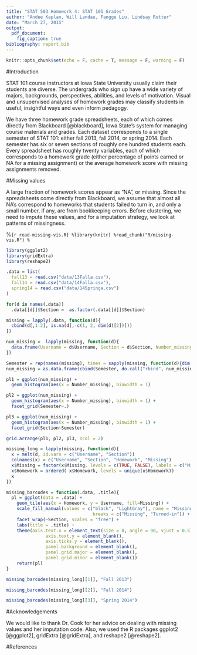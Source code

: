 ```yaml
---
title: "STAT 503 Homework 4: STAT 101 Grades"
author: "Andee Kaplan, Will Landau, Fangge Liu, Lindsay Rutter"
date: "March 27, 2015"
output:
  pdf_document:
    fig_caption: true
bibliography: report.bib
---
```


```r
knitr::opts_chunk$set(echo = F, cache = T, message = F, warning = F)
```

#Introduction

STAT 101 course instructors at Iowa State University usually claim their students are diverse. The undergrads who sign up have a wide variety of majors, backgrounds, perspectives, abilities, and levels of motivation. Visual and unsupervised analyses of homework grades may classify students in useful, insightful ways and even inform pedagogy.

We have three homework grade spreadsheets, each of which comes directly from Blackboard [@blackboard], Iowa State's system for managing course materials and grades. Each dataset corresponds to a single semester of STAT 101: either fall 2013, fall 2014, or spring 2014. Each semester has six or seven sections of roughly one hundred students each. Every spreadsheet has roughly twenty variables, each of which corresponds to a homework grade (either percentage of points earned or NA for a missing assignment) or the average homework score with missing assignments removed.

#Missing values

A large fraction of homework scores appear as "NA", or missing. Since the spreadsheets come directly from Blackboard, we  assume that almost all NA's correspond to homeworks that students failed to turn in, and only a small number, if any, are from bookkeeping errors. Before clustering, we need to impute these values, and for a imputation strategy, we look at patterns of missingness.

%```{r read-missing-vis.R}
%library(knitr)
%read_chunk("R/missing-vis.R")
%```

```r
library(ggplot2)
library(gridExtra)
library(reshape2)

.data = list(
  fall13 = read.csv("data/13Falla.csv"),
  fall14 = read.csv("data/14Falla.csv"),
  spring14 = read.csv("data/14Springa.csv")
)

for(d in names(.data))
  .data[[d]]$Section =  as.factor(.data[[d]]$Section)

missing = lapply(.data, function(d){
  cbind(d[,1:2], is.na(d[,-c(1, 2, dim(d)[2])]))
})

num_missing =  lapply(missing, function(d){
  data.frame(Username = d$Username, Section = d$Section, Number_missing = apply(d[,-(1:2)], 1, sum))
})

Semester = rep(names(missing), times = sapply(missing, function(d){dim(d)[1]}))
num_missing = as.data.frame(cbind(Semester, do.call("rbind", num_missing)))
```

```r
pl1 = ggplot(num_missing) + 
  geom_histogram(aes(x = Number_missing), binwidth = 1)

pl2 = ggplot(num_missing) + 
  geom_histogram(aes(x = Number_missing), binwidth = 1) +
  facet_grid(Semester~.)

pl3 = ggplot(num_missing) + 
  geom_histogram(aes(x = Number_missing), binwidth = 1) +
  facet_grid(Section~Semester)

grid.arrange(pl1, pl2, pl3, ncol = 2)
```

```r
missing_long = lapply(missing, function(d){
  x = melt(d, id.vars = c("Username", "Section"))
  colnames(x) = c("Username", "Section", "Homework", "Missing")
  x$Missing = factor(x$Missing, levels = c(TRUE, FALSE), labels = c("Missing", "Turned-in"))
  x$Homework = ordered( x$Homework, levels = unique(x$Homework))
  x
})

missing_barcodes = function(.data, .title){
  pl = ggplot(data = .data) + 
    geom_tile(aes(x = Homework, y = Username, fill=Missing)) +
    scale_fill_manual(values = c("black", "LightGray"), name = "Missing",
                                 breaks = c("Missing", "Turned-in")) +
    facet_wrap(~Section, scales = "free") +
    labs(title = .title) + 
    theme(axis.text.x = element_text(size = 8, angle = 90, vjust = 0.5),
               axis.text.y = element_blank(), 
               axis.ticks.y = element_blank(), 
               panel.background = element_blank(),
               panel.grid.major = element_blank(), 
               panel.grid.minor = element_blank())
    return(pl)
}
```

```r
missing_barcodes(missing_long[[1]], "Fall 2013")
```

```r
missing_barcodes(missing_long[[2]], "Fall 2014")
```

```r
missing_barcodes(missing_long[[3]], "Spring 2014")
```

#Acknowledgements

We would like to thank Dr. Cook for her advice on dealing with missing values and her imputation code. Also, we used the R packages ggplot2 [@ggplot2], gridExtra [@gridExtra], and reshape2 [@reshape2].

#References

